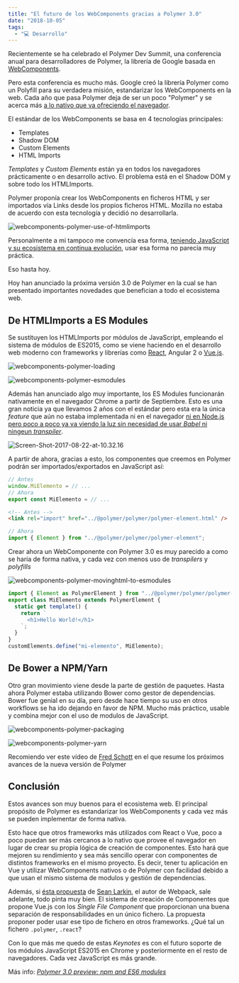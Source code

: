 ```yaml
---
title: "El futuro de los WebComponents gracias a Polymer 3.0"
date: "2018-10-05"
tags:
  - "💻 Desarrollo"
---
```


Recientemente se ha celebrado el Polymer Dev Summit, una conferencia anual para desarrolladores de Polymer, la librería de Google basada en [WebComponents](/images/novedades-en-el-ecosistema-de-webcomponents-gracias-a-polymer-3-0/como-crear-webcomponent-de-forma-nativa/).

Pero esta conferencia es mucho más. Google creó la librería Polymer como un Polyfill para su verdadera misión, estandarizar los WebComponents en la web. Cada año que pasa Polymer deja de ser un poco "Polymer" y se acerca más [a lo nativo que va ofreciendo el navegador](https://carlosazaustre.es/como-crear-webcomponent-de-forma-nativa/).

El estándar de los WebComponents se basa en 4 tecnologías principales:

- Templates
- Shadow DOM
- Custom Elements
- HTML Imports

_Templates_ y _Custom Elements_ están ya en todos los navegadores prácticamente o en desarrollo activo. El problema está en el Shadow DOM y sobre todo los HTMLImports.

Polymer proponía crear los WebComponents en ficheros HTML y ser importados vía Links desde los propios ficheros HTML. Mozilla no estaba de acuerdo con esta tecnología y decidió no desarrollarla.

![webcomponents-polymer-use-of-htmlimports](/images/novedades-en-el-ecosistema-de-webcomponents-gracias-a-polymer-3-0/webcomponents-polymer-use-of-htmlimports.png)

Personalmente a mi tampoco me convencía esa forma, [teniendo JavaScript y su ecosistema en continua evolución](/ecmascript6), usar esa forma no parecía muy práctica.

Eso hasta hoy.

Hoy han anunciado la próxima versión 3.0 de Polymer en la cual se han presentado importantes novedades que benefician a todo el ecosistema web.

## De HTMLImports a ES Modules

Se sustituyen los HTMLImports por módulos de JavaScript, empleando el sistema de módulos de ES2015, como se viene haciendo en el desarrollo web moderno con frameworks y librerías como [React](https://carlosazaustre.es/tag/react-js/), Angular 2 o [Vue.js](https://carlosazaustre.es/tag/vue/).

![webcomponents-polymer-loading](/images/novedades-en-el-ecosistema-de-webcomponents-gracias-a-polymer-3-0/webcomponents-polymer-loading.png)

![webcomponents-polymer-esmodules](/images/novedades-en-el-ecosistema-de-webcomponents-gracias-a-polymer-3-0/webcomponents-polymer-esmodules.png)

Además han anunciado algo muy importante, los ES Modules funcionarán nativamente en el navegador Chrome a partir de Septiembre. Esto es una gran noticia ya que llevamos 2 años con el estándar pero esta era la única _feature_ que aún no estaba implementada ni en el navegador [ni en Node.js pero poco a poco ya va viendo la luz sin necesidad de usar _Babel_ ni ningeun _transpiler_](https://github.com/standard-things/esm).

![Screen-Shot-2017-08-22-at-10.32.16](/images/novedades-en-el-ecosistema-de-webcomponents-gracias-a-polymer-3-0/Screen-Shot-2017-08-22-at-10.32.16.png)

A partir de ahora, gracias a esto, los componentes que creemos en Polymer podrán ser importados/exportados en JavaScript así:

```javascript
// Antes
window.MiElemento = // ...
// Ahora
export const MiElemento = // ...
```

```html
<!-- Antes -->
<link rel="import" href="../@polymer/polymer/polymer-element.html" />
```

```javascript
// Ahora
import { Element } from "../@polymer/polymer/polymer-element";
```

Crear ahora un WebComponente con Polymer 3.0 es muy parecido a como se haría de forma nativa, y cada vez con menos uso de _transpilers_ y _polyfills_

![webcomponents-polymer-movinghtml-to-esmodules](/images/novedades-en-el-ecosistema-de-webcomponents-gracias-a-polymer-3-0/webcomponents-polymer-movinghtml-to-esmodules.png)

```javascript
import { Element as PolymerElement } from "../@polymer/polymer/polymer-element.js";
export class MiElemento extends PolymerElement {
  static get template() {
    return `
      <h1>Hello World!</h1>
    `;
  }
}
customElements.define("mi-elemento", MiElemento);
```

## De Bower a NPM/Yarn

Otro gran movimiento viene desde la parte de gestión de paquetes. Hasta ahora Polymer estaba utilizando Bower como gestor de dependencias. Bower fue genial en su día, pero desde hace tiempo su uso en otros workflows se ha ido dejando en favor de NPM. Mucho más práctico, usable y combina mejor con el uso de modulos de JavaScript.

![webcomponents-polymer-packaging](/images/novedades-en-el-ecosistema-de-webcomponents-gracias-a-polymer-3-0/webcomponents-polymer-packaging.png)

![webcomponents-polymer-yarn](/images/novedades-en-el-ecosistema-de-webcomponents-gracias-a-polymer-3-0/webcomponents-polymer-yarn.png)

Recomiendo ver este vídeo de [Fred Schott](https://twitter.com/fredkschott) en el que resume los próximos avances de la nueva versión de Polymer

<YouTube videoId="JH6jEcLxJEI" />

## Conclusión

Estos avances son muy buenos para el ecosistema web. El principal propósito de Polymer es estandarizar los WebComponents y cada vez más se pueden implementar de forma nativa.

Esto hace que otros frameworks más utilizados com React o Vue, poco a poco puedan ser más cercanos a lo nativo que provee el navegador en lugar de crear su propia lógica de creación de componentes. Esto hará que mejoren su rendimiento y sea más sencillo operar con componentes de distintos frameworks en el mismo proyecto. Es decir, tener tu aplicación en Vue y utilizar WebComponents nativos o de Polymer con facilidad debido a que usan el mismo sistema de modulos y gestión de dependencias.

Además, si [ésta propuesta](https://github.com/TheLarkInn/unity-component-specification) de [Sean Larkin](https://twitter.com/TheLarkInn), el autor de Webpack, sale adelante, todo pinta muy bien. El sistema de creación de Componentes que propone Vue.js con los _Single File Component_ que proporcionan una buena separación de responsabilidades en un único fichero. La propuesta proponer poder usar ese tipo de fichero en otros frameworks. ¿Qué tal un fichero `.polymer`, `.react`?

Con lo que más me quedo de estas _Keynotes_ es con el futuro soporte de los módulos JavaScript ES2015 en Chrome y posteriormente en el resto de navegadores. Cada vez JavaScript es más grande.

Más info: _[Polymer 3.0 preview: npm and ES6 modules](https://www.polymer-project.org/blog/2017-08-22-npm-modules.html)_
